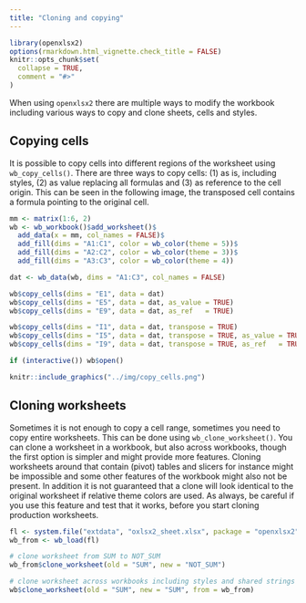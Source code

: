 ```yaml
---
title: "Cloning and copying"
---
```


```r
library(openxlsx2)
options(rmarkdown.html_vignette.check_title = FALSE)
knitr::opts_chunk$set(
  collapse = TRUE,
  comment = "#>"
)
```

When using `openxlsx2` there are multiple ways to modify the workbook including various ways to copy and clone sheets, cells and styles.

## Copying cells

It is possible to copy cells into different regions of the worksheet using `wb_copy_cells()`. There are three ways to copy cells: (1) as is, including styles, (2) as value replacing all formulas and (3) as reference to the cell origin. This can be seen in the following image, the transposed cell contains a formula pointing to the original cell.

```r
mm <- matrix(1:6, 2)
wb <- wb_workbook()$add_worksheet()$
  add_data(x = mm, col_names = FALSE)$
  add_fill(dims = "A1:C1", color = wb_color(theme = 5))$
  add_fill(dims = "A2:C2", color = wb_color(theme = 3))$
  add_fill(dims = "A3:C3", color = wb_color(theme = 4))

dat <- wb_data(wb, dims = "A1:C3", col_names = FALSE)

wb$copy_cells(dims = "E1", data = dat)
wb$copy_cells(dims = "E5", data = dat, as_value = TRUE)
wb$copy_cells(dims = "E9", data = dat, as_ref   = TRUE)

wb$copy_cells(dims = "I1", data = dat, transpose = TRUE)
wb$copy_cells(dims = "I5", data = dat, transpose = TRUE, as_value = TRUE)
wb$copy_cells(dims = "I9", data = dat, transpose = TRUE, as_ref   = TRUE)

if (interactive()) wb$open()
```


```r
knitr::include_graphics("../img/copy_cells.png")
```


## Cloning worksheets

Sometimes it is not enough to copy a cell range, sometimes you need to copy entire worksheets. This can be done using `wb_clone_worksheet()`. You can clone a worksheet in a workbook, but also across workbooks, though the first option is simpler and might provide more features. Cloning worksheets around that contain (pivot) tables and slicers for instance might be impossible and some other features of the workbook might also not be present. In addition it is not guaranteed that a clone will look identical to the original worksheet if relative theme colors are used. As always, be careful if you use this feature and test that it works, before you start cloning production worksheets.

```r
fl <- system.file("extdata", "oxlsx2_sheet.xlsx", package = "openxlsx2")
wb_from <- wb_load(fl)

# clone worksheet from SUM to NOT_SUM
wb_from$clone_worksheet(old = "SUM", new = "NOT_SUM")

# clone worksheet across workbooks including styles and shared strings
wb$clone_worksheet(old = "SUM", new = "SUM", from = wb_from)
```

